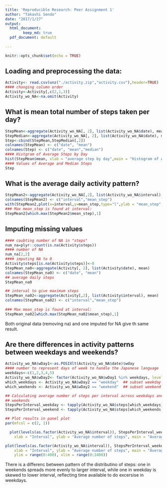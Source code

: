 ```yaml
---
title: 'Reproducible Research: Peer Assignment 1'
author: "Takashi Sendo"
date: "2017/1/27"
output:
  html_document:
        keep_md: true
  pdf_document: default
  
---
```


```r
knitr::opts_chunk$set(echo = TRUE)

```

## Loading and preprocessing the data:

```r
Activity<- read.csv(unz("./activity.zip","activity.csv"),header=TRUE)
#### changing column order
Activity<-Activity[,c(2,1,3)]
Activity_wo_NA<-na.omit(Activity)

```

## What is mean total number of steps taken per day?

```r
StepMean<-aggregate(Activity_wo_NA[, 2], list(Activity_wo_NA$date), mean)
StepMedian<-aggregate(Activity_wo_NA[, 2], list(Activity_wo_NA$date), median)
Step<-cbind(StepMean,StepMedian[,2])
colnames(StepMean) <- c("date", "mean")
colnames(Step) <- c("date", "mean","median")
#### Histgram of Average Steps by Day
hist(StepMean$mean, xlab = "average step by day",main = "Histogram of Average Steps by Day",breaks = 10)
#### Values of Average and Median Steps
Step
```

## What is the average daily activity pattern?

```r
StepMean2<-aggregate(Activity_wo_NA[,2], list(Activity_wo_NA$interval), mean)
colnames(StepMean2) <- c("interval","mean_step")
with(StepMean2,plot(x=interval,y=mean_step,type="l",ylab = "mean_step",xlab="interval",main="Interval vs. Average Step"))
### Max mean_step is found at interval:
StepMean2[which.max(StepMean2$mean_step),1]
```

## Imputing missing values

```r
#### coubting number of NA in "steps"
num_na=plyr::count(is.na(Activity$steps))
#### number of NA
num_na[2,2]
#### imputing NA to 0
Activity$steps[is.na(Activity$steps)]<-0
StepMean_na0<-aggregate(Activity[, 2], list(Activity$date), mean)
colnames(StepMean_na0) <- c("date", "mean")
## average daily steps
StepMean_na0

## interval to give maximum steps
StepMean_na02<-aggregate(Activity[,2], list(Activity$interval), mean)
colnames(StepMean_na02) <- c("interval","mean_step")
 
### Max mean_step is found at interval:
StepMean_na02[which.max(StepMean_na02$mean_step),1]
```

Both original data (removing na) and one imputed for NA give th same result.

## Are there differences in activity patterns between weekdays and weekends?
```r
Activity_wo_NA$wDay1<-as.POSIXlt(Activity_wo_NA$date)$wday
#### number to represent days of week to handle the Japanese language
weekdays<-c(1,2,3,4,5)
Activity_wo_NA$wDay2<- factor(Activity_wo_NA$wDay1 %in% weekdays, levels=c(FALSE, TRUE), labels=c('weekend','weekday') )
which_weekdays <- Activity_wo_NA$wDay2 == "weekday"  ## subset weekday rows
which_weekends <- Activity_wo_NA$wDay2 == "weekend"  ## subset weekend rows

## Calculating average number of steps per interval across weekdays and
## weekends
StepsPerInterval_weekday <- tapply(Activity_wo_NA$steps[which_weekdays], as.factor(Activity_wo_NA$interval[which_weekdays]),mean, na.rm = T)
StepsPerInterval_weekend <- tapply(Activity_wo_NA$steps[which_weekends], as.factor(Activity_wo_NA$interval[which_weekends]), mean, na.rm = T)

## Plot results in panel plot
par(mfcol = c(2, 1))

  plot(levels(as.factor(Activity_wo_NA$interval)), StepsPerInterval_weekday, type = "l", 
    xlab = "Interval", ylab = "Average number of steps", main = "Average number of steps per interval in weekday", ylim = range(0:400), xlim = range(0:2400))

plot(levels(as.factor(Activity_wo_NA$interval)), StepsPerInterval_weekend, type = "l", 
    xlab = "Interval", ylab = "Average number of steps", main = "Average number of steps per interval in weekend", 
    ylim = range(0:400), xlim = range(0:2400))


```

There is a differenc between pattern of the distributino of steps: one in weekends spreads more evenly to larger interval, while one in weekday is skewed to lower interval, reflecting time available to do excersise in weekdays.